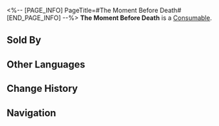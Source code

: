 <%-- [PAGE_INFO]
PageTitle=#The Moment Before Death#
[END_PAGE_INFO] --%>
{{Item Infobox
|id          = 403009
|image       = Item The Moment Before Death.png
|type        = Consumable
|invCategory = Consumables
|rarity      = 4
|effect      = Upon use, all allies take 20% less DMG and increase their Effect RES by 6% for the next battle.
|description = ''"Weep for me."'' The dying cosmic tycoon lies on his bed. ''"I've toiled all my life but never experienced true love... Just shed a tear for me, and my entire inheritance shall be yours."''<br />The air in the room carries the aroma of firewood. The servants long to kneel before the bed and cry their eyes out themselves, but the young daughter silently turns and leaves without looking back.
|source1     = [[Omni-Synthesizer]]
|source2     = [[Dreamscape Sales Store]]
}}
{{Description|''"There are mistakes that cannot be undone by repentance alone."''}}
'''The Moment Before Death''' is a [[Consumable]].

==Sold By==
{{Shop Availability}}

==Other Languages==
{{Other Languages
|en   = The Moment Before Death
|zhs  = 弥留之际
|zht  = 彌留之際
|ja   = 死に際
|ko   = 마지막 순간
|es   = Al final de la vida
|fr   = Le moment avant la mort
|ru   = Мгновение перед смертью
|th   = ช่วงวาระสุดท้าย
|vi   = Giờ Phút Hấp Hối
|de   = Sekunden vor dem Tod
|id   = The Moment Before Death
|pt   = O Momento que Antecede a Morte
}}

==Change History==
{{Change History|2.0}}

==Navigation==
{{Consumable Navbox}}